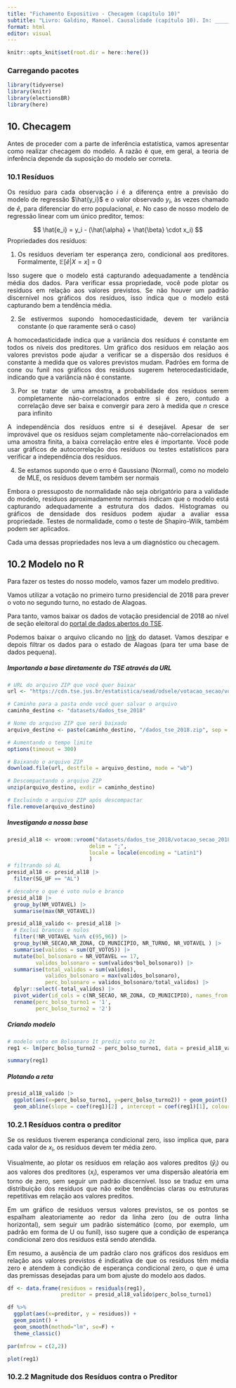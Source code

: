 ```yaml
---
title: "Fichamento Expositivo - Checagem (capítulo 10)"
subtitle: "Livro: Galdino, Manoel. Causalidade (capítulo 10). In: _______. Introdução à Regressão para Ciências Sociais"
format: html
editor: visual
---
```


```r
knitr::opts_knit$set(root.dir = here::here())
```

::: {style="text-align: justify"}

### Carregando pacotes

```r
library(tidyverse)
library(knitr)
library(electionsBR)
library(here)
```

## 10. Checagem

Antes de proceder com a parte de inferência estatística, vamos apresentar como realizar checagem do modelo. A razão é que, em geral, a teoria de inferência depende da suposição do modelo ser correta.

### 10.1 Resíduos

Os resíduo para cada observação $i$ é a diferença entre a previsão do modelo de regressão $\hat{y_i}$ e o valor observado $y_i$, às vezes chamado de $\hat{e}$, para diferenciar do erro populacional, $e$. No caso de nosso modelo de regressão linear com um único preditor, temos:

$$
\hat{e_i} = y_i - (\hat{\alpha} + \hat{\beta} \cdot x_i)
$$ Propriedades dos resíduos:

1.  Os resíduos deveriam ter esperança zero, condicional aos preditores. Formalmente, $\mathbb{E}[\hat{e}|X=x] = 0$

Isso sugere que o modelo está capturando adequadamente a tendência média dos dados. Para verificar essa propriedade, você pode plotar os resíduos em relação aos valores previstos. Se não houver um padrão discernível nos gráficos dos resíduos, isso indica que o modelo está capturando bem a tendência média.

2.  Se estivermos supondo homocedasticidade, devem ter variância constante (o que raramente será o caso)

A homocedasticidade indica que a variância dos resíduos é constante em todos os níveis dos preditores. Um gráfico dos resíduos em relação aos valores previstos pode ajudar a verificar se a dispersão dos resíduos é constante à medida que os valores previstos mudam. Padrões em forma de cone ou funil nos gráficos dos resíduos sugerem heterocedasticidade, indicando que a variância não é constante.

3.  Por se tratar de uma amostra, a probabilidade dos resíduos serem completamente não-correlacionados entre si é zero, contudo a correlação deve ser baixa e convergir para zero à medida que $n$ cresce para infinito

A independência dos resíduos entre si é desejável. Apesar de ser improvável que os resíduos sejam completamente não-correlacionados em uma amostra finita, a baixa correlação entre eles é importante. Você pode usar gráficos de autocorrelação dos resíduos ou testes estatísticos para verificar a independência dos resíduos.

4.  Se estamos supondo que o erro é Gaussiano (Normal), como no modelo de MLE, os resíduos devem também ser normais

Embora o pressuposto de normalidade não seja obrigatório para a validade do modelo, resíduos aproximadamente normais indicam que o modelo está capturando adequadamente a estrutura dos dados. Histogramas ou gráficos de densidade dos resíduos podem ajudar a avaliar essa propriedade. Testes de normalidade, como o teste de Shapiro-Wilk, também podem ser aplicados.

Cada uma dessas propriedades nos leva a um diagnóstico ou checagem.

## 10.2 Modelo no R

Para fazer os testes do nosso modelo, vamos fazer um modelo preditivo.

Vamos utilizar a votação no primeiro turno presidencial de 2018 para prever o voto no segundo turno, no estado de Alagoas.

Para tanto, vamos baixar os dados de votação presidencial de 2018 ao nível de seção eleitoral do [portal de dados abertos do TSE](https://dadosabertos.tse.jus.br/dataset/resultados-2018).

Podemos baixar o arquivo clicando no [link](https://cdn.tse.jus.br/estatistica/sead/odsele/votacao_secao/votacao_secao_2018_BR.zip) do dataset. Vamos deszipar e depois filtrar os dados para o estado de Alagoas (para ter uma base de dados pequena).

##### Importando a base diretamente do TSE através da URL

```r
# URL do arquivo ZIP que você quer baixar
url <- "https://cdn.tse.jus.br/estatistica/sead/odsele/votacao_secao/votacao_secao_2018_BR.zip"

# Caminho para a pasta onde você quer salvar o arquivo
caminho_destino <- "datasets/dados_tse_2018"

# Nome do arquivo ZIP que será baixado
arquivo_destino <- paste(caminho_destino, "/dados_tse_2018.zip", sep = "")

# Aumentando o tempo limite
options(timeout = 300)

# Baixando o arquivo ZIP
download.file(url, destfile = arquivo_destino, mode = "wb")

# Descompactando o arquivo ZIP
unzip(arquivo_destino, exdir = caminho_destino)

# Excluindo o arquivo ZIP após descompactar
file.remove(arquivo_destino)
```

##### Investigando a nossa base

```r
presid_al18 <- vroom::vroom("datasets/dados_tse_2018/votacao_secao_2018_BR.csv",
                          delim = ";", 
                          locale = locale(encoding = "Latin1")
                          )
# filtrando só AL
presid_al18 <- presid_al18 |>
  filter(SG_UF == "AL")

# descobre o que é voto nulo e branco
presid_al18 |>
  group_by(NM_VOTAVEL) |>
  summarise(max(NR_VOTAVEL))
```

```r
presid_al18_valido <- presid_al18 |>
  # Exclui brancos e nulos
  filter(!NR_VOTAVEL %in% c(95,96)) |>
  group_by(NR_SECAO,NR_ZONA, CD_MUNICIPIO, NR_TURNO, NR_VOTAVEL ) |>
  summarise(validos = sum(QT_VOTOS)) |>
  mutate(bol_bolsonaro = NR_VOTAVEL == 17,
         validos_bolsonaro = sum(validos*bol_bolsonaro)) |>
  summarise(total_validos = sum(validos),
            validos_bolsonaro = max(validos_bolsonaro),
            perc_bolsonaro = validos_bolsonaro/total_validos) |>
  dplyr::select(-total_validos) |>
  pivot_wider(id_cols = c(NR_SECAO, NR_ZONA, CD_MUNICIPIO), names_from = NR_TURNO, values_from = perc_bolsonaro) |>
  rename(perc_bolso_turno1 = '1',
         perc_bolso_turno2 = '2')
```

##### Criando modelo

```r
# modelo voto em Bolsonaro 1t prediz voto no 2t
reg1 <- lm(perc_bolso_turno2 ~ perc_bolso_turno1, data = presid_al18_valido)

summary(reg1)
```

##### Plotando a reta

```r
presid_al18_valido |>
  ggplot(aes(x=perc_bolso_turno1, y=perc_bolso_turno2)) + geom_point() + 
  geom_abline(slope = coef(reg1)[2] , intercept = coef(reg1)[1], colour  = "blue")
```

### 10.2.1 Resíduos contra o preditor

Se os resíduos tiverem esperança condicional zero, isso implica que, para cada valor de $x_i$, os resíduos devem ter média zero.

Visualmente, ao plotar os resíduos em relação aos valores preditos ($\hat{y}_i$) ou aos valores dos preditores ($x_i$), esperamos ver uma dispersão aleatória em torno de zero, sem seguir um padrão discernível. Isso se traduz em uma distribuição dos resíduos que não exibe tendências claras ou estruturas repetitivas em relação aos valores preditos.

Em um gráfico de resíduos versus valores previstos, se os pontos se espalham aleatoriamente ao redor da linha zero (ou de outra linha horizontal), sem seguir um padrão sistemático (como, por exemplo, um padrão em forma de U ou funil), isso sugere que a condição de esperança condicional zero dos resíduos está sendo atendida.

Em resumo, a ausência de um padrão claro nos gráficos dos resíduos em relação aos valores previstos é indicativa de que os resíduos têm média zero e atendem à condição de esperança condicional zero, o que é uma das premissas desejadas para um bom ajuste do modelo aos dados.

```r
df <- data.frame(residuos = residuals(reg1),
                 preditor = presid_al18_valido$perc_bolso_turno1)

df %>%
  ggplot(aes(x=preditor, y = residuos)) + 
  geom_point() + 
  geom_smooth(method="lm", se=F) +
  theme_classic()
```

```r
par(mfrow = c(2,2))

plot(reg1)
```

### 10.2.2 Magnitude dos Resíduos contra o Preditor
















:::
